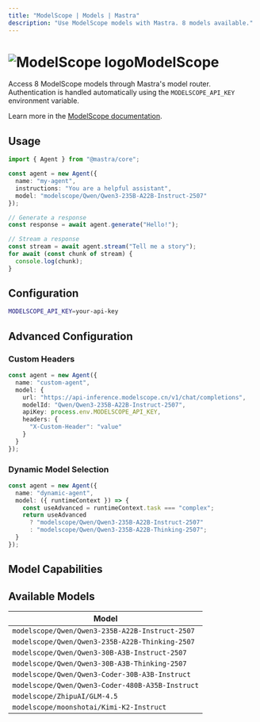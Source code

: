 ```yaml
---
title: "ModelScope | Models | Mastra"
description: "Use ModelScope models with Mastra. 8 models available."
---
```


# <img src="https://models.dev/logos/modelscope.svg" alt="ModelScope logo" className="inline w-8 h-8 mr-2 align-middle dark:invert dark:brightness-0 dark:contrast-200" />ModelScope

Access 8 ModelScope models through Mastra's model router. Authentication is handled automatically using the `MODELSCOPE_API_KEY` environment variable.

Learn more in the [ModelScope documentation](https://modelscope.cn/docs/model-service/API-Inference/intro).

## Usage

```typescript
import { Agent } from "@mastra/core";

const agent = new Agent({
  name: "my-agent",
  instructions: "You are a helpful assistant",
  model: "modelscope/Qwen/Qwen3-235B-A22B-Instruct-2507"
});

// Generate a response
const response = await agent.generate("Hello!");

// Stream a response
const stream = await agent.stream("Tell me a story");
for await (const chunk of stream) {
  console.log(chunk);
}
```

## Configuration

```bash
MODELSCOPE_API_KEY=your-api-key
```

## Advanced Configuration

### Custom Headers

```typescript
const agent = new Agent({
  name: "custom-agent",
  model: {
    url: "https://api-inference.modelscope.cn/v1/chat/completions",
    modelId: "Qwen/Qwen3-235B-A22B-Instruct-2507",
    apiKey: process.env.MODELSCOPE_API_KEY,
    headers: {
      "X-Custom-Header": "value"
    }
  }
});
```

### Dynamic Model Selection

```typescript
const agent = new Agent({
  name: "dynamic-agent",
  model: ({ runtimeContext }) => {
    const useAdvanced = runtimeContext.task === "complex";
    return useAdvanced 
      ? "modelscope/Qwen/Qwen3-235B-A22B-Instruct-2507"
      : "modelscope/Qwen/Qwen3-235B-A22B-Thinking-2507";
  }
});
```

## Model Capabilities


<ProviderCapabilitiesTable providerId="modelscope" limit={10} />

## Available Models

| Model |
|-------|
| `modelscope/Qwen/Qwen3-235B-A22B-Instruct-2507` |
| `modelscope/Qwen/Qwen3-235B-A22B-Thinking-2507` |
| `modelscope/Qwen/Qwen3-30B-A3B-Instruct-2507` |
| `modelscope/Qwen/Qwen3-30B-A3B-Thinking-2507` |
| `modelscope/Qwen/Qwen3-Coder-30B-A3B-Instruct` |
| `modelscope/Qwen/Qwen3-Coder-480B-A35B-Instruct` |
| `modelscope/ZhipuAI/GLM-4.5` |
| `modelscope/moonshotai/Kimi-K2-Instruct` |
